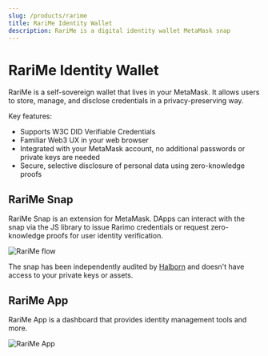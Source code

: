 ```yaml
---
slug: /products/rarime
title: RariMe Identity Wallet
description: RariMe is a digital identity wallet MetaMask snap
---
```


# RariMe Identity Wallet

RariMe is a self-sovereign wallet that lives in your MetaMask. It allows users to store, manage, and disclose credentials in a privacy-preserving way.

Key features:
- Supports W3C DID Verifiable Credentials
- Familiar Web3 UX in your web browser
- Integrated with your MetaMask account, no additional passwords or private keys are needed
- Secure, selective disclosure of personal data using zero-knowledge proofs

<!-- TODO: add video demo -->

## RariMe Snap

<OutLink href="https://snaps.metamask.io/snap/npm/rarimo/rarime/">RariMe Snap</OutLink> is an extension for MetaMask. DApps can interact with the snap via the <OutLink href="https://www.npmjs.com/package/@rarimo/rarime-connector">JS library</OutLink> to issue Rarimo credentials or request zero-knowledge proofs for user identity verification.

![RariMe flow](/img/rarime-flow.png)

The snap has been independently audited by [Halborn](/resources/audits#rarime-snap) and doesn't have access to your private keys or assets.

## RariMe App

<OutLink href="https://dashboard.rarime.com">RariMe App</OutLink> is a dashboard that provides identity management tools and more.

![RariMe App](/img/rarime-app.png)


